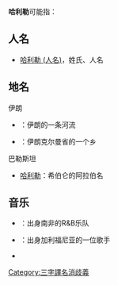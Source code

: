 '''哈利勒'''可能指：

== 人名 ==
* [[哈利勒_(人名)|哈利勒 (人名)]]，姓氏、人名

== 地名 ==
; 伊朗
* {{le|哈利勒河|Halil River}}：伊朗的一条河流
* {{le|哈利勒乡|Halil Rural District}}：伊朗克尔曼省的一个乡
; 巴勒斯坦
* [[希伯仑|哈利勒]]：希伯仑的阿拉伯名

== 音乐 ==
* {{le|哈利勒 (乐队)|Khalil (band)}}：出身南非的R&B乐队
* {{le|哈利勒 (歌手)|Khalil (singer)}}：出身加利福尼亚的一位歌手
* {{le|DJ哈利勒|DJ Khalil}}

[[Category:三字譯名消歧義|Category:三字譯名消歧義]]